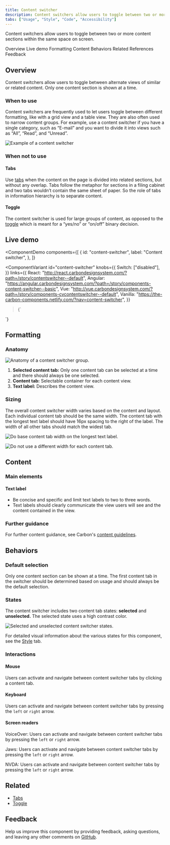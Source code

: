 ```yaml
---
title: Content switcher
description: Content switchers allow users to toggle between two or more content sections within the same space on screen.
tabs: ["Usage", "Style", "Code", "Accessibility"]
---
```


<PageDescription>

Content switchers allow users to toggle between two or more content sections within the same space on screen.

</PageDescription>

<AnchorLinks>

<AnchorLink>Overview</AnchorLink>
<AnchorLink>Live demo</AnchorLink>
<AnchorLink>Formatting</AnchorLink>
<AnchorLink>Content</AnchorLink>
<AnchorLink>Behaviors</AnchorLink>
<AnchorLink>Related</AnchorLink>
<AnchorLink>References</AnchorLink>
<AnchorLink>Feedback</AnchorLink>

</AnchorLinks>

## Overview

Content switchers allow users to toggle between alternate views of similar or related content. Only one content section is shown at a time.

### When to use

Content switchers are frequently used to let users toggle between different formatting, like with a grid view and a table view. They are also often used to narrow content groups. For example, use a content switcher if you have a single category, such as “E-mail” and you want to divide it into views such as “All”, “Read”, and “Unread”.

<Row>
<Column colLg={12}>

![Example of a content switcher](images/content-switcher-usage-1.png)

</Column>
</Row>

### When not to use

#### Tabs

Use [tabs](/components/tabs/usage) when the content on the page is divided into related sections, but without any overlap. Tabs follow the metaphor for sections in a filing cabinet and two tabs wouldn’t contain the same sheet of paper. So the role of tabs in information hierarchy is to separate content.

#### Toggle

The content switcher is used for large groups of content, as opposed to the [toggle](/components/toggle/usage) which is meant for a “yes/no” or “on/off” binary decision.

## Live demo

<ComponentDemo
  components={[
    {
      id: "content-switcher",
      label: "Content switcher",
    },
  ]}
>
  <ComponentVariant
    id="content-switcher"
    knobs={{
      Switch: ["disabled"],
    }}
    links={{
      React:
        "http://react.carbondesignsystem.com/?path=/story/contentswitcher--default",
      Angular:
        "https://angular.carbondesignsystem.com/?path=/story/components-content-switcher--basic",
      Vue:
        "http://vue.carbondesignsystem.com/?path=/story/components-cvcontentswitcher--default",
      Vanilla:
        "https://the-carbon-components.netlify.com/?nav=content-switcher",
    }}
  >{`
<ContentSwitcher onChange={console.log}>
  <Switch name={'first'} text='First section' />
  <Switch name={'second'} text='Second section' />
  <Switch name={'third'} text='Third section' />
</ContentSwitcher>
`}</ComponentVariant>
</ComponentDemo>

## Formatting

### Anatomy

<Row>
<Column colLg={8}>

![Anatomy of a content switcher group.](images/content-switcher-usage-2.png)

</Column>
</Row>

1. **Selected content tab:** Only one content tab can be selected at a time and there should always be one selected.
2. **Content tab:** Selectable container for each content view.
3. **Text label:** Describes the content view.

### Sizing

The overall content switcher width varies based on the content and layout. Each individual content tab should be the same width. The content tab with the longest text label should have 16px spacing to the right of the label. The width of all other tabs should match the widest tab.

<DoDontRow>
  <DoDont caption="Do base content tab width on the longest text label.">

![Do base content tab width on the longest text label.](images/content-switcher-usage-3-do.png)

  </DoDont>
  <DoDont type="dont" caption="Do not use a different width for each content tab.">

![Do not use a different width for each content tab.](images/content-switcher-usage-3-don't.png)

  </DoDont>
</DoDontRow>

## Content

### Main elements

#### Text label

- Be concise and specific and limit text labels to two to three words.
- Text labels should clearly communicate the view users will see and the content contained in the view.

### Further guidance

For further content guidance, see Carbon's [content guidelines](/guidelines/content/general).

## Behaviors

### Default selection

Only one content section can be shown at a time. The first content tab in the switcher should be determined based on usage and should always be the default selection.

### States

The content switcher includes two content tab states: **selected** and **unselected.** The selected state uses a high contrast color.

<Row>
<Column colLg={8}>

![Selected and unselected content switcher states.](images/content-switcher-usage-4.png)

</Column>
</Row>

For detailed visual information about the various states for this component, see the [Style](/components/content-switcher/style) tab.

### Interactions

#### Mouse

Users can activate and navigate between content switcher tabs by clicking a content tab.

#### Keyboard

Users can activate and navigate between content switcher tabs by pressing the `left` or `right` arrow.

#### Screen readers

VoiceOver: Users can activate and navigate between content switcher tabs by pressing the `left` or `right` arrow.

Jaws: Users can activate and navigate between content switcher tabs by pressing the `left` or `right` arrow.

NVDA: Users can activate and navigate between content switcher tabs by pressing the `left` or `right` arrow.

## Related

- [Tabs](/components/tabs/usage)
- [Toggle](/components/toggle/usage)

## Feedback

Help us improve this component by providing feedback, asking questions, and leaving any other comments on [GitHub](https://github.com/carbon-design-system/carbon-website/issues/new?assignees=&labels=feedback&template=feedback.md).
